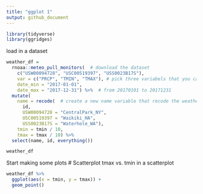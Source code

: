 ```yaml
---
title: "ggplot 1"
output: github_document
---
```



```r
library(tidyverse)
library(ggridges)
```

load in a dataset
```r
weather_df = 
  rnoaa::meteo_pull_monitors(  # download the dataset 
    c("USW00094728", "USC00519397", "USS0023B17S"),
    var = c("PRCP", "TMIN", "TMAX"), # pick three variabels that you care about
    date_min = "2017-01-01",
    date_max = "2017-12-31") %>%  # from 20170101 to 20171231
  mutate(
    name = recode(  # create a new name variable that recode the weather station
      id, 
      USW00094728 = "CentralPark_NY", 
      USC00519397 = "Waikiki_HA",
      USS0023B17S = "Waterhole_WA"),
    tmin = tmin / 10,
    tmax = tmax / 10) %>%
  select(name, id, everything())
```
```r
weather_df
```

Start making some plots
# Scatterplot
tmax vs. tmin in a scatterplot
```r
weather_df %>% 
  ggplot(aes(x = tmin, y = tmax)) + 
  geom_point()
```

